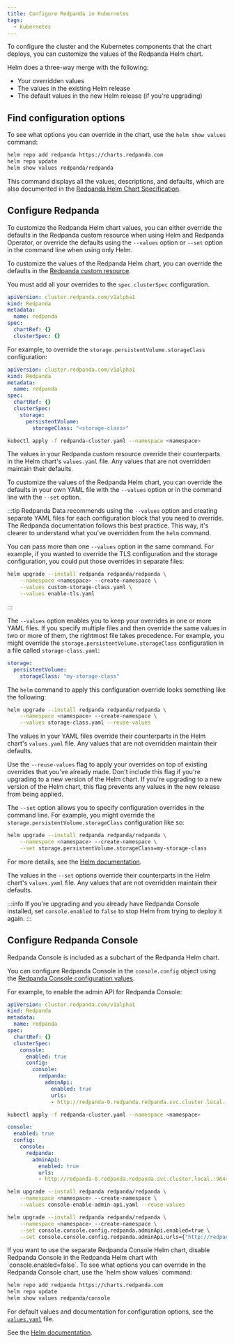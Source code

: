 ```yaml
---
title: Configure Redpanda in Kubernetes
tags:
  - Kubernetes
---
```


<head>
    <meta name="title" content="Configure Redpanda in Kubernetes | Redpanda Docs"/>
    <meta name="description" content="To configure the cluster and the Kubernetes components that the chart deploys, you can customize the values of the Redpanda Helm chart."/>
    <link rel="canonical" href="https://docs.redpanda.com/docs/manage/kubernetes/configure-helm-chart/" />
</head>


To configure the cluster and the Kubernetes components that the chart deploys, you can customize the values of the Redpanda Helm chart.

Helm does a three-way merge with the following:

- Your overridden values
- The values in the existing Helm release
- The default values in the new Helm release (if you're upgrading)

## Find configuration options

To see what options you can override in the chart, use the `helm show values` command:

```bash
helm repo add redpanda https://charts.redpanda.com
helm repo update
helm show values redpanda/redpanda
```

This command displays all the values, descriptions, and defaults, which are also documented in the [Redpanda Helm Chart Specification](../../../reference/redpanda-helm-spec).

## Configure Redpanda

To customize the Redpanda Helm chart values, you can either override the defaults in the Redpanda custom resource when using Helm and Redpanda Operator, or override the defaults using the `--values` option or `--set` option in the command line when using only Helm.

<Tabs groupId="kubernetes-tool">
<TabItem value="operator" label="Helm + Operator">

To customize the values of the Redpanda Helm chart, you can override the defaults in the [Redpanda custom resource](../../../reference/crd#redpanda).

You must add all your overrides to the `spec.clusterSpec` configuration.

```yaml
apiVersion: cluster.redpanda.com/v1alpha1
kind: Redpanda
metadata:
  name: redpanda
spec:
  chartRef: {}
  clusterSpec: {}
```

For example, to override the `storage.persistentVolume.storageClass` configuration:

```yaml title="redpanda-cluster.yaml"
apiVersion: cluster.redpanda.com/v1alpha1
kind: Redpanda
metadata:
  name: redpanda
spec:
  chartRef: {}
  clusterSpec:
    storage:
      persistentVolume:
        storageClass: "<storage-class>"
```

```bash
kubectl apply -f redpanda-cluster.yaml --namespace <namespace>
```

The values in your Redpanda custom resource override their counterparts in the Helm chart's `values.yaml` file. Any values that are not overridden maintain their defaults.

</TabItem>
<TabItem value="helm" label="Helm">

To customize the values of the Redpanda Helm chart, you can override the defaults in your own YAML file with the `--values` option or in the command line with the `--set` option.

:::tip
Redpanda Data recommends using the `--values` option and creating separate YAML files for each configuration block that you need to override. The Redpanda documentation follows this best practice.
This way, it's clearer to understand what you've overridden from the `helm` command.

You can pass more than one `--values` option in the same command. For example, if you wanted to override the TLS configuration and the storage configuration, you could put those overrides in separate files:

```bash
helm upgrade --install redpanda redpanda/redpanda \
    --namespace <namespace> --create-namespace \
    --values custom-storage-class.yaml \
    --values enable-tls.yaml
```
:::

<Tabs>
<TabItem value="values" label="--values" default>

The `--values` option enables you to keep your overrides in one or more YAML files.
If you specify multiple files and then override the same values in two or more of them, the rightmost file takes precedence.
For example, you might override the `storage.persistentVolume.storageClass` configuration in a file called `storage-class.yaml`:

```yaml title="storage-class.yaml"
storage:
  persistentVolume:
    storageClass: "my-storage-class"
```

The `helm` command to apply this configuration override looks something like the following:

```bash
helm upgrade --install redpanda redpanda/redpanda \
    --namespace <namespace> --create-namespace \
    --values storage-class.yaml --reuse-values
```

The values in your YAML files override their counterparts in the Helm chart's `values.yaml` file. Any values that are not overridden maintain their defaults.

Use the `--reuse-values` flag to apply your overrides on top of existing overrides that you've already made. Don't include this flag if you're upgrading to a new version of the Helm chart. If you're upgrading to a new version of the Helm chart, this flag prevents any values in the new release from being applied.

</TabItem>
<TabItem value="set" label="--set" default>

The `--set` option allows you to specify configuration overrides in the command line.
For example, you might override the `storage.persistentVolume.storageClass` configuration like so:

```bash
helm upgrade --install redpanda redpanda/redpanda \
    --namespace <namespace> --create-namespace \
    --set storage.persistentVolume.storageClass=my-storage-class
```

For more details, see the [Helm documentation](https://helm.sh/docs/intro/using_helm/#customizing-the-chart-before-installing).

The values in the `--set` options override their counterparts in the Helm chart's `values.yaml` file. Any values that are not overridden maintain their defaults.

</TabItem>
</Tabs>
</TabItem>
</Tabs>

:::info
If you're upgrading and you already have Redpanda Console installed, set `console.enabled` to `false` to stop Helm from trying to deploy it again.
:::

## Configure Redpanda Console

Redpanda Console is included as a subchart of the Redpanda Helm chart.

You can configure Redpanda Console in the `console.config` object using the [Redpanda Console configuration values](../../../reference/console/config).

For example, to enable the admin API for Redpanda Console:

<Tabs groupId="kubernetes-tool">
<TabItem value="operator" label="Helm + Operator">

```yaml title="redpanda-cluster.yaml"
apiVersion: cluster.redpanda.com/v1alpha1
kind: Redpanda
metadata:
  name: redpanda
spec:
  chartRef: {}
  clusterSpec:
    console:
      enabled: true
      config:
        console:
          redpanda:
            adminApi:
              enabled: true
              urls:
              - http://redpanda-0.redpanda.redpanda.svc.cluster.local.:9644
```

```bash
kubectl apply -f redpanda-cluster.yaml --namespace <namespace>
```



</TabItem>
<TabItem value="helm" label="Helm">

<Tabs>
<TabItem value="values" label="--values" default>

```yaml title="console-enable-admin-api.yaml"
console:
  enabled: true
  config:
    console:
      redpanda:
        adminApi:
          enabled: true
          urls:
          - http://redpanda-0.redpanda.redpanda.svc.cluster.local.:9644
```

```bash
helm upgrade --install redpanda redpanda/redpanda \
    --namespace <namespace> --create-namespace \
    --values console-enable-admin-api.yaml --reuse-values
```

</TabItem>
<TabItem value="set" label="--set" default>

```bash
helm upgrade --install redpanda redpanda/redpanda \
    --namespace <namespace> --create-namespace \
    --set console.console.config.redpanda.adminApi.enabled=true \
    --set console.console.config.redpanda.adminApi.urls={"http://redpanda-0.redpanda.redpanda.svc.cluster.local.:9644"}
```

</TabItem>
</Tabs>
If you want to use the separate Redpanda Console Helm chart, disable Redpanda Console in the Redpanda Helm chart with `console.enabled=false`.
To see what options you can override in the Redpanda Console chart, use the `helm show values` command:

```bash
helm repo add redpanda https://charts.redpanda.com
helm repo update
helm show values redpanda/console
```

For default values and documentation for configuration options, see the [`values.yaml`](https://artifacthub.io/packages/helm/redpanda-data/console?modal=values) file.
</TabItem>
</Tabs>

<SuggestedReading/>

See the [Helm documentation](https://helm.sh/docs/intro/using_helm/#customizing-the-chart-before-installing).
